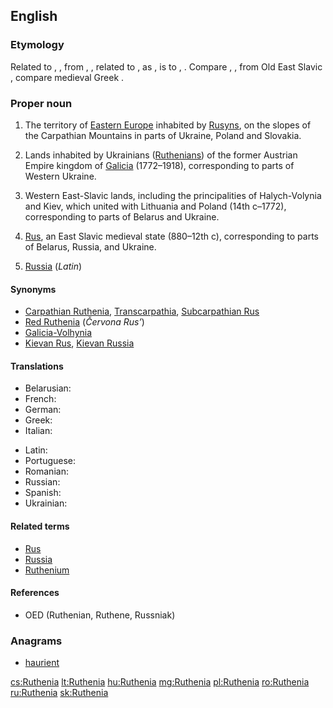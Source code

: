 ==English==
{{wikipedia}}

===Etymology===
Related to {{term|Ruthene|lang=en}}, {{term|Ruthenian|lang=en}}, from {{etyl|ML.|en}} {{term|Rutheni|lang=la}}, {{term|Ruteni|lang=la}}, related to {{term|Russi|lang=la}}, {{term|Ruzi|lang=la}} as {{term|Prutheni|lang=la}}, {{term|Pruteni|lang=la}} is to {{term|Prussi|lang=la}}, {{term|Pruzi||[[Prussian]]s|lang=la}}. Compare {{m|en|Rus}}, {{m|en|Russ}}, from Old East Slavic {{term|Русь|tr=Rus’|sc=Cyrl|lang=orv}}, compare medieval Greek {{term|Ῥῶς|tr=Rhỗs|sc=Grek|lang=gkm}}.

===Proper noun===
{{en-proper noun}}

# The territory of [[Eastern Europe]] inhabited by [[Rusyn]]s, on the slopes of the Carpathian Mountains in parts of Ukraine, Poland and Slovakia.
# {{context|historical|lang=en}} Lands inhabited by Ukrainians ([[Ruthenian]]s) of the former Austrian Empire kingdom of [[Galicia]] (1772–1918), corresponding to parts of Western Ukraine.
# {{context|historical|lang=en}} Western East-Slavic lands, including the principalities of Halych-Volynia and Kiev, which united with Lithuania and Poland (14th c–1772), corresponding to parts of Belarus and Ukraine.
# {{context|historical|lang=en}} [[Rus]], an East Slavic medieval state (880–12th c), corresponding to parts of Belarus, Russia, and Ukraine.
# [[Russia]] (''Latin'')

====Synonyms====
* [[Carpathian Ruthenia]], [[Transcarpathia]], [[Subcarpathian Rus]]
* [[Red Ruthenia]] (''Červona Rus’'')
* [[Galicia-Volhynia]]
* [[Kievan Rus]], [[Kievan Russia]]

====Translations====
{{trans-top-also|alternative name of Rus|Rus}}
* Belarusian: {{t|be|Рутэ́нія|f|sc=Cyrl}}
* French: {{t+|fr|Ruthénie|f}}
* German: {{t+|de|Ruthenien|n}}
* Greek: {{t|el|Ρουθηνία|f|sc=Grek}}
* Italian: {{t|it|Rutenia|f}}
{{trans-mid}}
* Latin: {{t|la|Ruthenia|f}}
* Portuguese: {{t|pt|Rutênia|f}}
* Romanian: {{t|ro|Rutenia|f}}
* Russian: {{t|ru|Руте́ния|f}}
* Spanish: {{t|es|Rutenia|f}}
* Ukrainian: {{t|uk|Руте́нія|f|sc=Cyrl}}
{{trans-bottom}}

====Related terms====
* [[Rus]]
* [[Russia]]
* [[Ruthenium]]

====References====
* OED (Ruthenian, Ruthene, Russniak)

===Anagrams===
* [[haurient#English|haurient]]

[[cs:Ruthenia]]
[[lt:Ruthenia]]
[[hu:Ruthenia]]
[[mg:Ruthenia]]
[[pl:Ruthenia]]
[[ro:Ruthenia]]
[[ru:Ruthenia]]
[[sk:Ruthenia]]